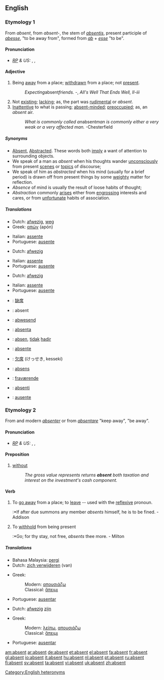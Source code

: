 ==English==

===Etymology 1===
From {{F.}} ''absent'', from {{L.}} ''absent-'', the stem of ''[[absentis]]'', present participle of ''[[abesse]]'', "to be away from", formed from ''[[ab]]'' + ''[[esse]]'' "to be".

====Pronunciation====
* ''[[RP]] & US:'' {{AHD|ăb'sənt}}, {{IPA|/ˈæbsənt/}}, {{SAMPA|/{bs@nt/}}

====Adjective====
{{en-adj|-}}

# Being [[away]] from a place; [[withdrawn]] from a place; not [[present]].
#:''Expecting ''absent'' friends.''  -{{Shak.}}, ''All's Well That Ends Well, II-iii''
# Not [[exist]]ing; [[lack]]ing; as, the part was [[rudimental]] or ''absent''.
# [[inattentive|Inattentive]] to what is passing; [[absent-minded]]; [[preoccupied]]; as, an ''absent'' air.
#:''What is commonly called an ''absent'' man is commonly either a very weak or a very affected man.''  -Chesterfield

=====Synonyms=====
*[[Absent]], [[Abstracted]]. These words both [[imply]] a want of attention to surrounding objects. 
*We speak of a man as ''absent'' when his thoughts wander [[unconsciously]] from present [[scenes]] or [[topics]] of discourse; 
*We speak of him as ''abstracted'' when his mind (usually for a brief period) is drawn off from present things by some [[weighty]] matter for reflection. 
*''Absence'' of mind is usually the result of loose habits of thought; 
*''Abstraction'' commonly [[arises]] either from [[engrossing]] interests and cares, or from [[unfortunate]] habits of association.

=====Translations=====
{{trans-top|being away from a place}}
*Dutch: [[afwezig]], [[weg]]
*Greek: [[απών]] (apón) {{m}}
{{trans-mid}}
*Italian: [[assente]]
*Portuguese: [[ausente]]
{{trans-bottom}}

{{trans-top|not existing}}
*Dutch: [[afwezig]]
{{trans-mid}}
*Italian: [[assente]]
*Portuguese: [[ausente]]
{{trans-bottom}}

{{trans-top|inattentive}}
*Dutch: [[afwezig]]
{{trans-mid}}
*Italian: [[assente]]
*Portuguese: [[ausente]]
{{trans-bottom}}

{{rfc-trans}}
{{trans-top|absent}}
*{{ttbc|Chinese}}: [[缺席]]
*{{ttbc|French}}: absent
*{{ttbc|German}}: [[abwesend]]
*{{ttbc|Ido}}: [[absenta]]
*{{ttbc|Indonesian}}: [[absen]], [[tidak]] [[hadir]]
*{{ttbc|Interlingua}}: [[absente]]
{{trans-mid}}
*{{ttbc|Japanese}}: [[欠席]] (けっせき, kesseki)
*{{ttbc|Latin}}: [[absens]]
*{{ttbc|Norwegian}}: [[fraværende]]
*{{ttbc|Novial}}: [[absenti]]
*{{ttbc|Spanish}}: [[ausente]]
{{trans-bottom}}

===Etymology 2===
From {{OF.}} and modern {{F.}} ''[[absenter]]'' or from {{LL.}} ''[[absentare]]'' "keep away", "be away".

====Pronunciation====
* ''[[RP]] & US:'' {{AHD|ăbsĕnt'}}, {{IPA|/æbˈsɛnt/}}, {{SAMPA|{b"sEnt}}

====Preposition====
{{en-prep}}

# [[without]]
#:''The gross value represents returns '''absent''' both taxation and interest on the investment's cash component.''

====Verb====
{{en-verb}}

# {{transitive}} To [[go away]] from a place; to [[leave]] -- used with the [[reflexive]] pronoun.
#:*If after due summons any member ''absents'' himself, he is to be fined. - Addison
# {{context|transitive|obsolete}} To [[withhold]] from being present
#:*Go; for thy stay, not free, ''absents'' thee more. - Milton

=====Translations=====
{{trans-top|to leave}}
* Bahasa Malaysia: [[pergi]]
* Dutch: [[zich verwijderen]] (van)
{{trans-mid}}
*Greek:
*:Modern: [[απουσιάζω]]
*:Classical: [[ἅπειμι]]
*Portuguese: [[ausentar|ausentar]]
{{trans-bottom}}

{{trans-top|to be not present}}
* Dutch: [[afwezig]] [[zijn]]
{{trans-mid}}
*Greek:
*:Modern: [[λείπω]], [[απουσιάζω]]
*:Classical: [[ἅπειμι]]
*Portuguese: [[ausentar]]
{{trans-bottom}}

[[Category:English heteronyms]]

[[am:absent]]
[[ar:absent]]
[[de:absent]]
[[et:absent]]
[[el:absent]]
[[fa:absent]]
[[fr:absent]]
[[gl:absent]]
[[io:absent]]
[[it:absent]]
[[hu:absent]]
[[nl:absent]]
[[pt:absent]]
[[ru:absent]]
[[fi:absent]]
[[sv:absent]]
[[ta:absent]]
[[vi:absent]]
[[uk:absent]]
[[zh:absent]]